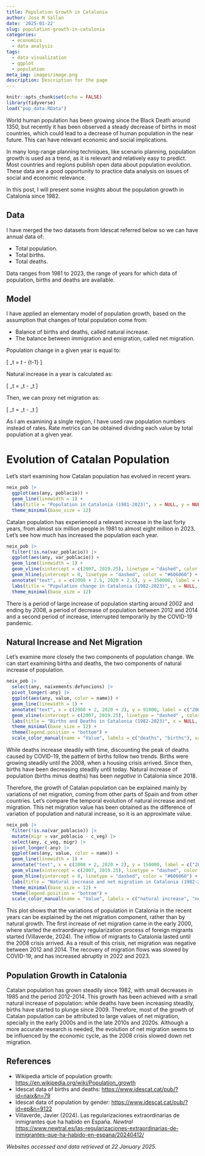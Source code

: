 ```yaml
---
title: Population Growth in Catalonia
author: Jose M Sallan
date: '2025-01-22'
slug: population-growth-in-catalonia
categories:
  - economics
  - data analysis
tags:
  - data visualization
  - ggplot
  - population
meta_img: images/image.png
description: Description for the page
---
```


```r
knitr::opts_chunk$set(echo = FALSE)
library(tidyverse)
load("pop_data.RData")
```

World human population has been growing since the Black Death around 1350, but recently it has been observed a steady decrease of births in most countries, which could lead to a decrease of human population in the near future. This can have relevant economic and social implications.

In many long-range planning techniques, like scenario planning, population growth is used as a trend, as it is relevant and relatively easy to predict. Most countries and regions publish open data about population evolution. These data are a good opportunity to practice data analysis on issues of social and economic relevance.

In this post, I will present some insights about the population growth in Catalonia since 1982. 

## Data

I have merged the two datasets from Idescat referred below so we can have annual data of:

- Total population.
- Total births.
- Total deaths.

Data ranges from 1981 to 2023, the range of years for which data of population, births and deaths are available.

## Model

I have applied an elementary model of population growth, based on the assumption that changes of total population come from:

- Balance of births and deaths, called natural increase.
- The balance between immigration and emigration, called net migration.

Population change in a given year is equal to:

\[ \text{Population change}_t = \text{Population}_t - \text{Population}_{t-1}  \]

Natural increase in a year is calculated as:

\[ \text{Natural increase}_t = \text{Births}_t - \text{Deaths}_t \]

Then, we can proxy net migration as:

\[ \text{Net migration}_t =  \text{Population change}_t - \text{Natural increase}_t \]

As I am examining a single region, I have used raw population numbers instead of rates. Rate metrics can be obtained dividing each value by total population at a given year.

# Evolution of Catalan Population

Let's start examining how Catalan population has evolved in recent years.

```r
neix_pob |>
  ggplot(aes(any, poblacio)) +
  geom_line(linewidth = 1) +
  labs(title = "Population in Catalonia (1981-2023)", x = NULL, y = NULL, caption = "Source: Idescat") +
  theme_minimal(base_size = 12)
```

Catalan population has experienced a relevant increase in the last forty years, from almost six million people in 1981 to almost eight million in 2023. Let's see how much has increased the population each year.

```r
neix_pob |>
  filter(!is.na(var_poblacio)) |>
  ggplot(aes(any, var_poblacio)) +
  geom_line(linewidth = 1) +
  geom_vline(xintercept = c(2007, 2019.25), linetype = "dashed", color = "#606060") +
  geom_hline(yintercept = 0, linetype = "dashed", color = "#606060") +
  annotate("text", x = c(2008 + 2.5, 2020 + 2.5), y = 150000, label = c("2008 crisis", "COVID-19"), color = "#606060") +
  labs(title = "Population change in Catalonia (1982-2023)", x = NULL, y = NULL, caption = "Source: Idescat") +
  theme_minimal(base_size = 12)
```

There is a period of large increase of population starting around 2002 and ending by 2008, a period of decrease of population between 2012 and 2014 and a second period of increase, interrupted temporarily by the COVID-19 pandemic.

## Natural Increase and Net Migration

Let's examine more closely the two components of population change. We can start examining births and deaths, the two components of natural increase of population.

```r
neix_pob |>
  select(any, naixements:defuncions) |>
  pivot_longer(-any) |>
  ggplot(aes(any, value, color = name)) +
  geom_line(linewidth = 1) +
  annotate("text", x = c(2008 + 2, 2020 + 2), y = 91000, label = c("2008 crisis", "COVID-19"), color = "#606060") +
  geom_vline(xintercept = c(2007, 2019.25), linetype = "dashed" , color = "#606060") +
  labs(title = "Births and Deaths in Catalonia (1982-2023)", x = NULL, y = NULL, caption = "Source: Idescat") +
  theme_minimal(base_size = 12) +
  theme(legend.position = "bottom") +
  scale_color_manual(name = "Value", labels = c("deaths", "births"), values = c("red", "#00994C"))
```

While deaths increase steadily with time, discounting the peak of deaths caused by COVID-19, the pattern of births follow two trends. Births were growing steadily until the 2008, when a housing crisis arrived. Since then, births have been decreasing steadily until today. Natural increase of population (births minus deaths) has been *negative* in Catalonia since 2018.

Therefore, the growth of Catalan population can be explained mainly by variations of net migration, coming from other parts of Spain and from other countries. Let's compare the temporal evolution of natural increase and net migration. This net migration value has been obtained as the difference of variation of population and natural increase, so it is an approximate value.

```r
neix_pob |>
  filter(!is.na(var_poblacio)) |>
  mutate(migr = var_poblacio - c_veg) |>
  select(any, c_veg, migr) |>
  pivot_longer(-any) |>
  ggplot(aes(any, value, color = name)) +
  geom_line(linewidth = 1) +
  annotate("text", x = c(2008 + 2, 2020 + 2), y = 150000, label = c("2008 crisis", "COVID-19"), color = "#606060") +
  geom_vline(xintercept = c(2007, 2019.25), linetype = "dashed", color = "#606060") +
  geom_hline(yintercept = 0, linetype = "dashed", color = "#606060") +
  labs(title = "Natural increase and net migration in Catalonia (1982-2023)", x= NULL, y = NULL, caption = "Source: Idescat") +
  theme_minimal(base_size = 12) +
  theme(legend.position = "bottom") +
  scale_color_manual(name = "Value", labels = c("natural increase", "net migration"), values = c("#00CC66", "#7F00FF"))
```

This plot shows that the variations of population in Catalonia in the recent years can be explained by the net migration component, rather than by natural growth. The first increase of net migration came in the early 2000, where started the extraordinary regularization process of foreign migrants started (Villaverde, 2024). The inflow of migrants to Catalonia lasted until the 2008 crisis arrived. As a result of this crisis, net migration was negative between 2012 and 2014. The recovery of migration flows was slowed by COVID-19, and has increased abruptly in 2022 and 2023.

## Population Growth in Catalonia

Catalan population has grown steadily since 1982, with small decreases in 1985 and the period 2012-2014. This growth has been achieved with a small natural increase of population: while deaths have been increasing steadily, births have started to plunge since 2009. Therefore, most of the growth of Catalan population can be attributed to large values of net migration, specially in the early 2000s and in the late 2010s and 2020s. Although a more accurate research is needed, the evolution of net migration seems to be influenced by the economic cycle, as the 2008 crisis slowed down net migration.

## References

- Wikipedia article of population growth: <https://en.wikipedia.org/wiki/Population_growth>
- Idescat data of births and deaths: <https://www.idescat.cat/pub/?id=naix&n=79>
- Idescat data of population by gender: <https://www.idescat.cat/pub/?id=ep&n=9122>
- Villaverde, Javier (2024). Las regularizaciones extraordinarias de inmigrantes que ha habido en España. *Newtral* <https://www.newtral.es/las-regularizaciones-extraordinarias-de-inmigrantes-que-ha-habido-en-espana/20240412/>

*Websites accessed and data retrieved at 22 January 2025.*

